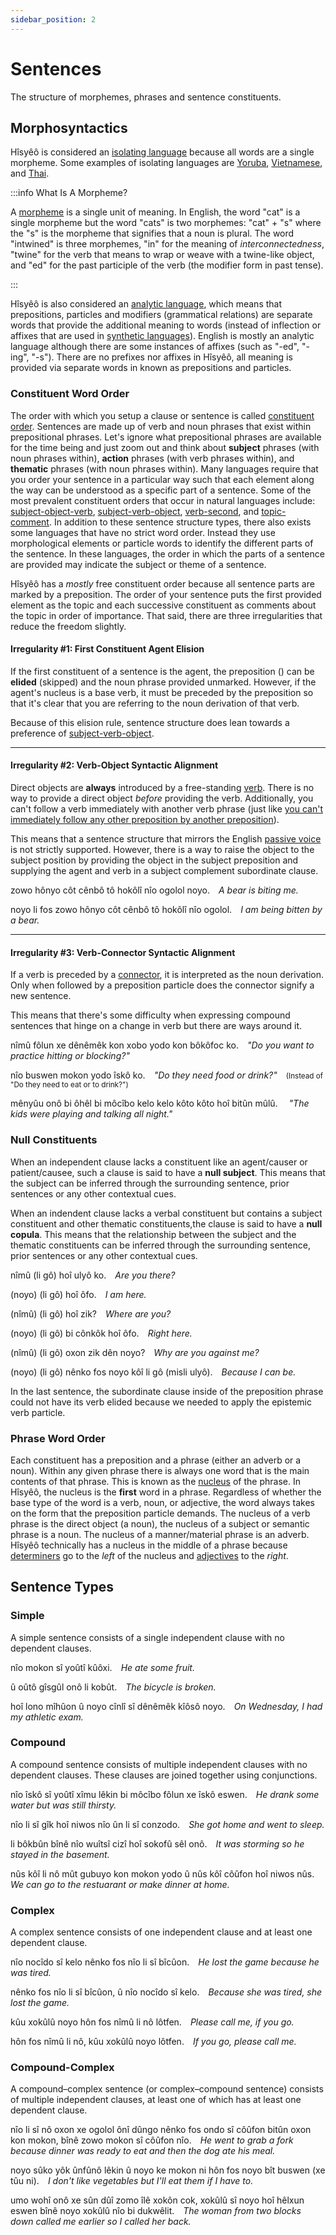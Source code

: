 ```yaml
---
sidebar_position: 2
---
```



# Sentences

The structure of morphemes, phrases and sentence constituents.

## Morphosyntactics

Hîsyêô is considered an [isolating
language](https://en.wikipedia.org/wiki/Isolating_language) because all words
are a single morpheme. Some examples of isolating languages are
[Yoruba](https://en.wikipedia.org/wiki/Yoruba_language#Grammar),
[Vietnamese](https://en.wikipedia.org/wiki/Vietnamese_grammar), and
[Thai](https://en.wikipedia.org/wiki/Thai_language#Grammar).

:::info What Is A Morpheme?

A [morpheme](https://en.wikipedia.org/wiki/Morpheme) is a single unit of
meaning. In English, the word "cat" is a single morpheme but the word "cats" is
two morphemes: "cat" + "s" where the "s" is the morpheme that signifies that a
noun is plural. The word "intwined" is three morphemes, "in" for the meaning of
*interconnectedness*, "twine" for the verb that means to wrap or weave with a
twine-like object, and "ed" for the past participle of the verb (the modifier
form in past tense).

:::

Hîsyêô is also considered an [analytic
language](https://en.wikipedia.org/wiki/Analytic_language), which means that
prepositions, particles and modifiers (grammatical relations) are separate words
that provide the additional meaning to words (instead of inflection or affixes
that are used in [synthetic
languages](https://en.wikipedia.org/wiki/Synthetic_language)). English is mostly
an analytic language although there are some instances of affixes (such as
"-ed", "-ing", "-s"). There are no prefixes nor affixes in Hîsyêô, all meaning
is provided via separate words in known as prepositions and particles.

### Constituent Word Order

The order with which you setup a clause or sentence is called [constituent
order](https://en.wikipedia.org/wiki/Word_order#Constituent_word_orders).
Sentences are made up of verb and noun phrases that exist within prepositional
phrases. Let's ignore what prepositional phrases are available for the time
being and just zoom out and think about **subject** phrases (with noun phrases
within), **action** phrases (with verb phrases within), and **thematic** phrases
(with noun phrases within). Many languages require that you order your sentence
in a particular way such that each element along the way can be understood as a
specific part of a sentence. Some of the most prevalent constituent orders that
occur in natural languages include:
[subject-object-verb](https://en.wikipedia.org/wiki/Subject%E2%80%93object%E2%80%93verb_word_order),
[subject-verb-object](https://en.wikipedia.org/wiki/Subject%E2%80%93verb%E2%80%93object_word_order),
[verb-second](https://en.wikipedia.org/wiki/V2_word_order), and
[topic-comment](https://en.wikipedia.org/wiki/Topic_and_comment). In addition to
these sentence structure types, there also exists some languages that have no
strict word order. Instead they use morphological elements or particle words to
identify the different parts of the sentence. In these languages, the order in
which the parts of a sentence are provided may indicate the subject or theme of
a sentence.

Hîsyêô has a *mostly* free constituent order because all sentence parts are
marked by a preposition. The order of your sentence puts the first provided
element as the topic and each successive constituent as comments about the topic
in order of importance. That said, there are three irregularities that reduce
the freedom slightly. 

#### Irregularity #1: First Constituent Agent Elision

If the first constituent of a sentence is the agent, the preposition
(<HisyeoWord is='û'/>) can be **elided** (skipped) and the noun phrase provided
unmarked. However, if the agent's nucleus is a base verb, it must be preceded by
the preposition so that it's clear that you are referring to the noun derivation of
that verb.

Because of this elision rule, sentence structure does lean towards a preference
of
[subject-verb-object](https://en.wikipedia.org/wiki/Subject%E2%80%93verb%E2%80%93object_word_order).

---

#### Irregularity #2: Verb-Object Syntactic Alignment

Direct objects are **always** introduced by a free-standing
[verb](./word_types/verbs.mdx). There is no way to provide a direct object
*before* providing the verb. Additionally, you can't follow a verb immediately
with another verb phrase (just like [you can't immediately follow any other
preposition by another preposition](./word_types/nouns#roles)).

This means that a sentence structure that mirrors the English [passive
voice](https://en.wikipedia.org/wiki/Passive_voice) is not strictly supported.
However, there is a way to raise the object to the subject position by providing
the object in the subject preposition and supplying the agent and verb in a
subject complement subordinate clause.

<HisyeoTabs>
    <p>zowo hônyo côt cênbô tô hokôlî nîo ogolol noyo.&emsp;<em>A bear is biting me.</em></p>
    <p>noyo li fos zowo hônyo côt cênbô tô hokôlî nîo ogolol.&emsp;<em>I am being bitten by a bear.</em></p>
</HisyeoTabs>

---

#### Irregularity #3: Verb-Connector Syntactic Alignment

If a verb is preceded by a [connector](./word_types/connectors.md), it is
interpreted as the noun derivation. Only when followed by a preposition particle
does the connector signify a new sentence.

This means that there's some difficulty when expressing compound sentences that
hinge on a change in verb but there are ways around it.

<HisyeoTabs>
    <p>nîmû fôlun xe dênêmêk kon xobo yodo kon bôkôfoc ko.&emsp;<em>"Do you want to practice hitting or blocking?"</em></p>
    <p>nîo buswen mokon yodo îskô ko.&emsp;<em>"Do they need food or drink?"</em>&emsp;<small>(Instead of "Do they need to eat or to drink?")</small></p>
    <p>mênyûu onô bi ôhêl bi môcîbo kelo kelo kôto kôto hoî bitûn mûlû. &emsp;<em>"The kids were playing and talking all night."</em></p>
</HisyeoTabs>

### Null Constituents

When an independent clause lacks a constituent like an agent/causer or
patient/causee, such a clause is said to have a **null subject**. This means
that the subject can be inferred through the surrounding sentence, prior
sentences or any other contextual cues.

When an indendent clause lacks a verbal constituent but contains a subject
constituent and other thematic constituents,the clause is said to have a **null
copula**. This means that the relationship between the subject and the thematic
constituents can be inferred through the surrounding sentence, prior sentences
or any other contextual cues.

<HisyeoTabs>
    <p>nîmû (li gô) hoî ulyô ko.&emsp;<em>Are you there?</em></p>
    <p>(noyo) (li gô) hoî ôfo.&emsp;<em>I am here.</em></p>
    <p>(nîmû) (li gô) hoî zik?&emsp;<em>Where are you?</em></p>
    <p>(noyo) (li gô) bi cônkôk hoî ôfo.&emsp;<em>Right here.</em></p>
    <p>(nîmû) (li gô) oxon zik dên noyo?&emsp;<em>Why are you against me?</em></p>
    <p>(noyo) (li gô) nênko fos noyo kôî li gô (misli ulyô).&emsp;<em>Because I can be.</em></p>
</HisyeoTabs>

In the last sentence, the subordinate clause inside of the <HisyeoWord is='nênko'/> preposition
phrase could not have its verb elided because we needed to apply the epistemic verb particle.

### Phrase Word Order

Each constituent has a preposition and a phrase (either an adverb or a noun).
Within any given phrase there is always one word that is the main contents of
that phrase. This is known as the
[nucleus](https://en.wikipedia.org/wiki/Head_(linguistics)) of the phrase. In
Hîsyêô, the nucleus is the **first** word in a phrase. Regardless of whether the
base type of the word is a verb, noun, or adjective, the word always takes on
the form that the preposition particle demands. The nucleus of a verb phrase is
the direct object (a noun), the nucleus of a subject or semantic phrase is a
noun. The nucleus of a manner/material phrase is an adverb. Hîsyêô technically
has a nucleus in the middle of a phrase because
[determiners](./word_types/determiners.mdx) go to the *left* of the nucleus and
[adjectives](./word_types/modifiers.mdx) to the *right*.

## Sentence Types

### Simple

A simple sentence consists of a single independent clause with no dependent
clauses.

<HisyeoTabs>
    <p>nîo mokon sî yoûtî kûôxi.&emsp;<em>He ate some fruit.</em></p>
    <p>û oûtô gîsgûl onô li kobût.&emsp;<em>The bicycle is broken.</em></p>
    <p>hoî lono mîhûon û noyo cînlî sî dênêmêk kîôsô noyo.&emsp;<em>On Wednesday, I had my athletic exam.</em></p>
</HisyeoTabs>

### Compound

A compound sentence consists of multiple independent clauses with no dependent
clauses. These clauses are joined together using conjunctions.

<HisyeoTabs>
    <p>nîo îskô sî yoûtî xîmu lêkin bi môcîbo fôlun xe îskô eswen.&emsp;<em>He drank some water but was still thirsty.</em></p>
    <p>nîo li sî gîk hoî niwos nîo ûn li sî conzodo.&emsp;<em>She got home and went to sleep.</em></p>
    <p>li bôkbûn bînê nîo wuîtsî cizî hoî sokofû sêl onô.&emsp;<em>It was storming so he stayed in the basement.</em></p>
    <p>nûs kôî li nô mût gubuyo kon mokon yodo û nûs kôî côûfon hoî niwos nûs.&emsp;<em>We can go to the restuarant or make dinner at home.</em></p>
</HisyeoTabs>

### Complex

A complex sentence consists of one independent clause and at least one dependent
clause.

<HisyeoTabs>
    <p>nîo nocîdo sî kelo nênko fos nîo li sî bîcûon.&emsp;<em>He lost the game because he was tired.</em></p>
    <p>nênko fos nîo li sî bîcûon, û nîo nocîdo sî kelo.&emsp;<em>Because she was tired, she lost the game.</em></p>
    <p>kûu xokûlû noyo hôn fos nîmû li nô lôtfen.&emsp;<em>Please call me, if you go.</em></p>
    <p>hôn fos nîmû li nô, kûu xokûlû noyo lôtfen.&emsp;<em>If you go, please call me.</em></p>
</HisyeoTabs>

### Compound-Complex

A compound–complex sentence (or complex–compound sentence) consists of multiple
independent clauses, at least one of which has at least one dependent clause.

<HisyeoTabs>
    <p>nîo li sî nô oxon xe ogolol ônî dûngo nênko fos ondo sî côûfon bitûn oxon kon mokon, bînê zowo mokon sî côûfon nîo.&emsp;<em>He went to grab a fork because dinner was ready to eat and then the dog ate his meal.</em></p>
    <p>noyo sûko yôk ûnfûnô lêkin û noyo ke mokon ni hôn fos noyo bît buswen (xe tûu ni).&emsp;<em>I don't like vegetables but I'll eat them if I have to.</em></p>
    <p>umo wohî onô xe sûn dûî zomo îlê xokôn cok, xokûlû sî noyo hoî hêlxun eswen bînê noyo xokûlû nîo bi dukwêlit.&emsp;<em>The woman from two blocks down called me earlier so I called her back.</em></p>
</HisyeoTabs>

<HisyeoTooltip/>